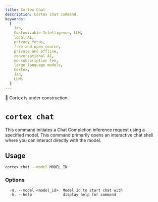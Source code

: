 ```yaml
---
title: Cortex Chat
description: Cortex chat command.
keywords:
  [
    Jan,
    Customizable Intelligence, LLM,
    local AI,
    privacy focus,
    free and open source,
    private and offline,
    conversational AI,
    no-subscription fee,
    large language models,
    Cortex,
    Jan,
    LLMs
  ]
---
```



<Callout type="warning">
🚧 Cortex is under construction.
</Callout>

# `cortex chat`

This command initiates a Chat Completion inference request using a specified model. This command primarily opens an interactive chat shell where you can interact directly with the model.

## Usage

```bash
cortex chat --model MODEL_ID
```
### Options
```
  -m, --model <model_id>  Model Id to start chat with
  -h, --help              display help for command
```